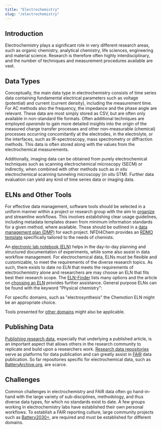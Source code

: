 ```yaml
---
title: "Electrochemistry"
slug: "/electrochemistry"
---
```



<LbeChip title="physical chemistry" />

## Introduction

Electrochemistry plays a significant role in very different research areas, such as organic chemistry, analytical chemistry, life sciences, engineering and material science.
Research is therefore often highly interdisciplinary, and the number of techniques and measurement procedures available are vast.

## Data Types

Conceptually, the main data type in electrochemistry consists of time series data containing fundamental electrical parameters such as voltage (potential)
and current (current density), including the measurement time.
For AC methods also the frequency, the impedance and the phase angle are relevant.
These data are most simply stored as CSV, but are often only available in non-standard file formats.
Often additional techniques are employed _operando_ to gain more detailed insights into the origin of the measured charge transfer
processes and other non-measurable (chemical) processes occurring concomitantly at the electrodes, in the electrolyte, or the interfaces,
such as IR-spectroscopy, mass spectrometry or diffraction methods.
This data is often stored along with the values from the electrochemical measurements.

Additionally, imaging data can be obtained from purely electrochemical techniques such as scanning electrochemical microscopy (SECM) or indirectly,
when combined with other methods such as _in situ_ electrochemical scanning tunneling microscopy (_in situ_ STM).
Further data evaluation can yield any kind of time series data or imaging data.

## ELNs and Other Tools

For effective data management, software tools should be selected in a uniform manner within a project or research group with the aim to [organize](/docs/data_organisation)
and streamline workflows. This involves establishing clear usage guidelines, including metadata templates drawn from minimum information standards for a given method, where available.
These should be outlined in a [data management plan (DMP)](/docs/dmp) for each project. NFDI4Chem provides an [RDMO template](https://rdmo.nfdi4chem.de/) specifically tailored to the needs of chemists.

An [electronic lab notebook (ELN)](/docs/eln) helps in the day-to-day planning and structured documentation of experiments,
while some also assist in data workflow management.
For electrochemical data, ELNs must be flexible and customizable, to meet the requirements of the diverse research topics.
As such, there exists to date no ELN that meets the requirements of electrochemistry alone and researchers are may choose an ELN that fits best their research scope.
The [ELN-Finder](https://eln-finder.ulb.tu-darmstadt.de/search?f.K03=Pharmacy,equals&spc.page=1)
lists many options and the article on [choosing an ELN](/docs/choose_eln) provides further assistance.
General purpose ELNs can be found with the keyword "Physical chemistry":

<ElnFinder subDisc="Physical chemistry" />

For specific domains, such as "electrosynthesis" the Chemotion ELN might be an appropriate choice.

Tools presented for [other domains](/docs/domain_guide/) might also be applicable.

## Publishing Data

[Publishing research data](/docs/data_publishing), especially that underlying a published article,
is an important aspect that allows others in the research community to replicate and build upon a researchers work.
[Research data repositories](/docs/repositories) serve as platforms for data publication and can greatly assist in [FAIR](/docs/fair) data publication.
So far repositories specific for electrochemical data, such as [BatteryArchive.org](https://www.batteryarchive.org/), are scarce.

## Challenges

Common challenges in electrochemistry and FAIR data often go hand-in-hand with the large variety of sub-disciplines, methodology, and thus diverse data types,
for which no standards exist to date.
A few groups working in electrochemistry labs have established their own personal workflows.
To establish a FAIR reporting culture, large community projects such as [Battery2030+](https://battery2030.eu/),
are required and must be established for different domains.
